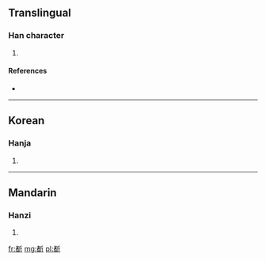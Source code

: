 ==Translingual==

===Han character===
{{Han char|rn=69|rad=斤|as=09|sn=13|four=|canj=十日竹一中 (JAHML)}}

# {{defn|Han|sort=斤09}}

====References====
* {{Han ref|kx=0480.120|dkj=13573|hdz=32026.130|uh=65B1|ud=26033}}

----

==Korean==

===Hanja===
{{ko-hanja|hangeul=작|eumhun=|rv=jak|mr=chak|y=cak}}

# {{defn|lang=ko|sort=斤09}}

----

==Mandarin==

===Hanzi===
{{cmn-hanzi|pin=[[zhuó]] ([[zhuo2]])|wg=cho<sup>2</sup>}}

# {{defn|lang=cmn|sort=斤09}}

[[fr:斱]]
[[mg:斱]]
[[pl:斱]]